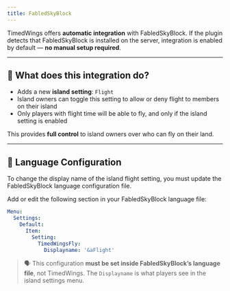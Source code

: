 ```yaml
---
title: FabledSkyBlock
---
```


TimedWings offers **automatic integration** with FabledSkyBlock.
If the plugin detects that FabledSkyBlock is installed on the server, integration is enabled by default — **no manual setup required**.

---

## 🔗 What does this integration do?

- Adds a new **island setting**: `Flight`
- Island owners can toggle this setting to allow or deny flight to members on their island
- Only players with flight time will be able to fly, and only if the island setting is enabled

This provides **full control** to island owners over who can fly on their land.

---

## 📝 Language Configuration

To change the display name of the island flight setting, you must update the FabledSkyBlock language configuration file.

Add or edit the following section in your FabledSkyBlock language file:

```yaml
Menu:
  Settings:
    Default:
      Item:
        Setting:
          TimedWingsFly:
            Displayname: '&aFlight'
```

> 🗣️ This configuration **must be set inside FabledSkyBlock’s language file**, not TimedWings.
> The `Displayname` is what players see in the island settings menu.
